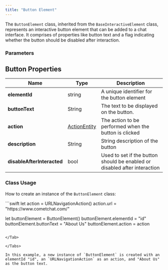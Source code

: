 ```yaml
---
title: "Button Element"
---
```


The `ButtonElement` class, inherited from the `BaseInteractiveElement` class, represents an interactive button element that can be added to a chat interface. It comprises of properties like button text and a flag indicating whether the button should be disabled after interaction.

### Parameters

## Button Properties

| Name                       | Type                                                          | Description                                                               |
| -------------------------- | ------------------------------------------------------------- | ------------------------------------------------------------------------- |
| **elementId**              | string                                                        | A unique identifier for the button element                                |
| **buttonText**             | String                                                        | The text to be displayed on the button.                                   |
| **action**                 | [ActionEntity](/ui-kit/ios/v4/interactive-action-entity) | The action to be performed when the button is clicked                     |
| **description**            | String                                                        | String description of the button                                          |
| **disableAfterInteracted** | bool                                                          | Used to set if the button should be enabled or disabled after interaction |

### Class Usage

How to create an instance of the `ButtonElement` class:

<Tabs>
<Tab title="Swift">
```swift
let action = URLNavigationAction()
action.url = "https://www.cometchat.com/"

let buttonElement = ButtonElement()
buttonElement.elementId = "id"
buttonElement.buttonText = "About Us"
buttonElement.action = action
```

</Tab>

</Tabs>

In this example, a new instance of `ButtonElement` is created with an elementId "id", an `URLNavigationAction` as an action, and "About Us" as the button text.
